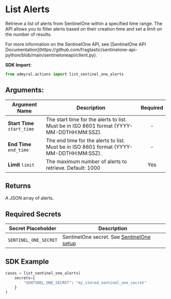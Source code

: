 
# List Alerts

Retrieve a list of alerts from SentinelOne within a specified time range. The API allows you to filter alerts based on their creation time and set a limit on the number of results.

<Callout type="info">
	For more information on the SentinelOne API, see [SentinelOne API
	Documentation](https://github.com/fragtastic/sentinelone-api-python/blob/main/sentineloneapi/client.py).
</Callout>

**SDK Import:**

```python
from admyral.actions import list_sentinel_one_alerts
```

## Arguments:

| Argument Name               | Description                                                                               | Required |
| --------------------------- | ----------------------------------------------------------------------------------------- | :------: |
| **Start Time** `start_time` | The start time for the alerts to list. Must be in ISO 8601 format (YYYY-MM-DDTHH:MM:SSZ). |    -     |
| **End Time** `end_time`     | The end time for the alerts to list. Must be in ISO 8601 format (YYYY-MM-DDTHH:MM:SSZ).   |    -     |
| **Limit** `limit`           | The maximum number of alerts to retrieve. Default: 1000                                   |   Yes    |

## Returns

A JSON array of alerts.

## Required Secrets

| Secret Placeholder    | Description                                                                          |
| --------------------- | ------------------------------------------------------------------------------------ |
| `SENTINEL_ONE_SECRET` | SentinelOne secret. See [SentinelOne setup](/integrations/sentinel_one/sentinel_one) |

## SDK Example

```python
cases = list_sentinel_one_alerts(
	secrets={
		"SENTINEL_ONE_SECRET": "my_stored_sentinel_one_secret"
	}
)
```

